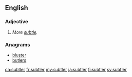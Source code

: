==English==

===Adjective===
{{head|en|adjective comparative form}}

# {{label|en|obsolete}} {{en-comparative of|subtle}} ''More [[subtle]].''

===Anagrams===
* [[bluster#English|bluster]]
* [[butlers#English|butlers]]

[[ca:subtler]]
[[fr:subtler]]
[[my:subtler]]
[[ja:subtler]]
[[fi:subtler]]
[[sv:subtler]]